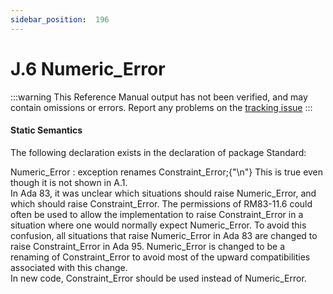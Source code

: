 ---
sidebar_position:  196
---

# J.6 Numeric_Error

:::warning
This Reference Manual output has not been verified,
and may contain omissions or errors.
Report any problems on the [tracking issue](https://github.com/ada-lang-io/ada-lang-io/issues/20)
:::



#### Static Semantics

<p>The following declaration exists in the declaration of package Standard: <br /></p>

<CodeBlock>
Numeric_Error : exception renames Constraint_Error;{"\n"}

</CodeBlock>
<Admonition type="aarm" aarm="discussion" title="Discussion: ">
<strong></strong>This is true even though it is not shown in A.1. <br /></Admonition>

<Admonition type="aarm" aarm="reason" title="Reason: ">
<strong></strong>In Ada 83, it was unclear which situations should raise Numeric_Error, and which should raise Constraint_Error. The permissions of RM83-11.6 could often be used to allow the implementation to raise Constraint_Error in a situation where one would normally expect Numeric_Error. To avoid this confusion, all situations that raise Numeric_Error in Ada 83 are changed to raise Constraint_Error in Ada 95. Numeric_Error is changed to be a renaming of Constraint_Error to avoid most of the upward compatibilities associated with this change.<br /></Admonition>

<Admonition type="aarm" aarm="note" title="Note: ">
In new code, Constraint_Error should be used instead of Numeric_Error. <br /></Admonition>

